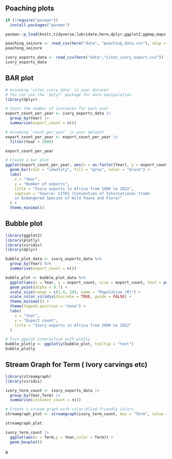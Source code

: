 ## Poaching plots

```r

if (!require("pacman")) 
  install.packages("pacman")

pacman::p_load(knitr,tidyverse,lubridate,here,dplyr,ggplot2,ggmap,maps,rnaturalearth,rnaturalearthdata,sf,plotly,caret,glmnet,steamgraph)
```

```r

poaching_seizure <- read_csv(here("data", "poaching_data.csv"), skip = 1)
poaching_seizure
```

```r

ivory_exports_data <- read_csv(here("data","cites_ivory_export.csv"))
ivory_exports_data
```

## BAR plot

```r

# Assuming 'cites_ivory_data' is your dataset
# You can use the 'dplyr' package for data manipulation
library(dplyr)

# Count the number of instances for each year
export_count_per_year <- ivory_exports_data |>
  group_by(Year) |>
  summarise(export_count = n())

# Assuming `count_per_year` is your dataset
export_count_per_year <- export_count_per_year |>
  filter(Year > 2000)

export_count_per_year

# Create a bar plot
ggplot(export_count_per_year, aes(x = as.factor(Year), y = export_count)) +
  geom_bar(stat = "identity", fill = "grey", color = "black") +
  labs(
    x = "Year",
    y = "Number of exports",
    title = "Ivory exports in Africa from 1990 to 2022",
    caption = "Source: CITES (Convention of International Trade 
    in Endangered Species of Wild Fauna and Flora)"
  ) +
  theme_minimal()
```

## Bubble plot

```r

library(ggplot2)
library(plotly)
library(viridis)
library(dplyr)

bubble_plot_data <- ivory_exports_data %>%
  group_by(Year) %>%
  summarise(export_count = n())

bubble_plot <- bubble_plot_data %>%
  ggplot(aes(x = Year, y = export_count, size = export_count, text = paste("Year: ", Year, "<br>Export Count: ", export_count))) +
  geom_point(alpha = 0.7) +
  scale_size(range = c(1.4, 10), name = "Population (M)") +
  scale_color_viridis(discrete = TRUE, guide = FALSE) +
  theme_minimal() +
  theme(legend.position = "none") +
  labs(
    x = "Year",
    y = "Export count",
    title = "Ivory exports in Africa from 1990 to 2022"
  )

# Turn ggplot interactive with plotly
bubble_plotly <- ggplotly(bubble_plot, tooltip = "text")
bubble_plotly

```

## Stream Graph for Term ( Ivory carvings etc) 

```r

library(streamgraph)
library(viridis)

ivory_term_count <- ivory_exports_data |>
  group_by(Year,Term) |>
  summarise(instance_count = n())

# Create a stream graph with color-blind-friendly colors
streamgraph_plot <- streamgraph(ivory_term_count, key = "Term", value = "instance_count", date = "Year", height = "300px", width = "1000px")

streamgraph_plot
```

```r

ivory_term_count |>
  ggplot(aes(x = Term,y = Year,color = Term)) +
  geom_boxplot()
```

a

```r


```
